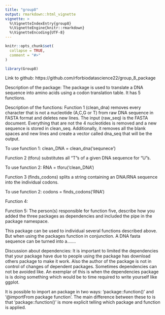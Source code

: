 ```yaml
---
title: "group8"
output: rmarkdown::html_vignette
vignette: >
  %\VignetteIndexEntry{group8}
  %\VignetteEngine{knitr::rmarkdown}
  %\VignetteEncoding{UTF-8}
---
```


```r
knitr::opts_chunk$set(
  collapse = TRUE,
  comment = "#>"
)
```

```r
library(Group8)
```

Link to github:
https://github.com/rforbiodatascience22/group_8_package

Description of the package:
The package is used to translate a DNA sequence into amino acids using a codon translation table. It has 5 functions.

Description of the functions:
Function 1 (clean_dna) removes every character that is not a nucleotide (A,C,G or T) from raw DNA sequence in FASTA format and deletes new lines. The input (raw_seq) is the FASTA document. Everything that are not the 4 nucleotides is removed and a new sequence is stored in clean_seq. Additionally, it removes all the blank spaces and new lines and create a vector called dna_seq that will be the output.

To use function 1:  clean_DNA = clean_dna('sequnece')

Function 2 (tforu) substitutes all "T"s of a given DNA sequence for "U"s. 

To use function 2: RNA = tforu('clean_DNA')

Function 3 (finds_codons) splits a string containing an DNA/RNA sequence into 
the individual codons.

To use function 2: codons = finds_codons('RNA')

Function 4:

Function 5: The person(s) responsible for function five, describe how you added the three packages as dependencies and included the pipe in the package namespace.

This package can be used to individual several functions described above. But when using the packages function in conjunction. A DNA fasta sequence can be turned into a....... 



Discussion about dependencies: It is important to limited the dependencies that your package have due to people using the package has download others package to make it work. 
Also the author of the package is not in control of changes of dependent packages. Sometimes dependencies can not be avoided like. An exemplar of this is when the dependencies package is is doing something which would be to time required to write yourself like ggplot. 

It is possible to import an package in two ways: 'package::function()' and '@importFrom package function'. The main difference between these to is that 'package::function()' is more explicit telling which package and function is applied.  
